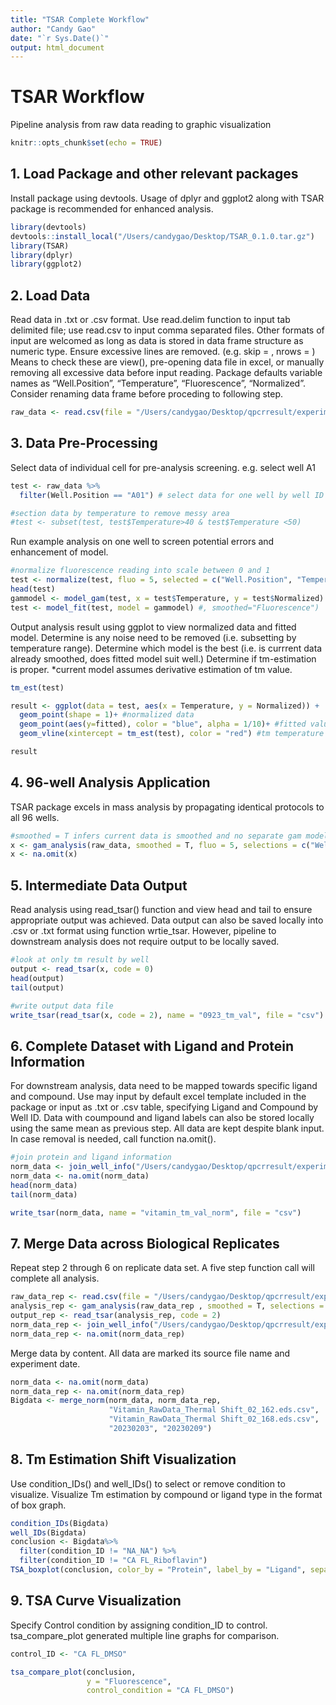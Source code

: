 ```yaml
---
title: "TSAR Complete Workflow"
author: "Candy Gao"
date: "`r Sys.Date()`"
output: html_document
---
```


# TSAR Workflow

Pipeline analysis from raw data reading to graphic visualization

```r
knitr::opts_chunk$set(echo = TRUE)
```

## 1. Load Package and other relevant packages

Install package using devtools. Usage of dplyr and ggplot2 along with TSAR package is recommended for enhanced analysis.

```r
library(devtools)
devtools::install_local("/Users/candygao/Desktop/TSAR_0.1.0.tar.gz")
library(TSAR)
library(dplyr)
library(ggplot2)
```

## 2. Load Data

Read data in .txt or .csv format. Use read.delim function to input tab delimited file; use read.csv to input comma separated files. Other formats of input are welcomed as long as data is stored in data frame structure as numeric type. Ensure excessive lines are removed. (e.g. skip = , nrows = ) Means to check these are view(), pre-opening data file in excel, or manually removing all excessive data before input reading.
Package defaults variable names as "Well.Position", "Temperature", "Fluorescence", "Normalized". Consider renaming data frame before proceding to following step.

```r
raw_data <- read.csv(file = "/Users/candygao/Desktop/qpcrresult/experiment file/Vitamin_RawData_Thermal Shift_02_162.eds.csv", header = TRUE, nrows = 118177)
```

## 3. Data Pre-Processing

Select data of individual cell for pre-analysis screening. e.g. select well A1
```r
test <- raw_data %>%
  filter(Well.Position == "A01") # select data for one well by well ID

#section data by temperature to remove messy area
#test <- subset(test, test$Temperature>40 & test$Temperature <50) 
```

Run example analysis on one well to screen potential errors and enhancement of model.
```r
#normalize fluorescence reading into scale between 0 and 1
test <- normalize(test, fluo = 5, selected = c("Well.Position", "Temperature", "Fluorescence", "Normalized")) 
head(test)
gammodel <- model_gam(test, x = test$Temperature, y = test$Normalized)
test <- model_fit(test, model = gammodel) #, smoothed="Fluorescence")
```

Output analysis result using ggplot to view normalized data and fitted model. Determine is any noise need to be removed (i.e. subsetting by temperature range). Determine which model is the best (i.e. is currrent data already smoothed, does fitted model suit well.) Determine if tm-estimation is proper.
*current model assumes derivative estimation of tm value.
```r
tm_est(test)

result <- ggplot(data = test, aes(x = Temperature, y = Normalized)) +
  geom_point(shape = 1)+ #normalized data
  geom_point(aes(y=fitted), color = "blue", alpha = 1/10)+ #fitted value
  geom_vline(xintercept = tm_est(test), color = "red") #tm temperature value

result
```

## 4. 96-well Analysis Application

TSAR package excels in mass analysis by propagating identical protocols to all 96 wells.

```r
#smoothed = T infers current data is smoothed and no separate gam modeling is needed. If modeling needed, input arguement as smoothed = F
x <- gam_analysis(raw_data, smoothed = T, fluo = 5, selections = c("Well.Position", "Temperature", "Fluorescence", "Normalized"))
x <- na.omit(x)
```

## 5. Intermediate Data Output
Read analysis using read_tsar() function and view head and tail to ensure appropriate output was achieved.
Data output can also be saved locally into .csv or .txt format using function wrtie_tsar. However, pipeline to downstream analysis does not require output to be locally saved.
```r
#look at only tm result by well
output <- read_tsar(x, code = 0)
head(output)
tail(output)

#write output data file
write_tsar(read_tsar(x, code = 2), name = "0923_tm_val", file = "csv")
```

## 6. Complete Dataset with Ligand and Protein Information

For downstream analysis, data need to be mapped towards specific ligand and compound. Use may input by default excel template included in the package or input as .txt or .csv table, specifying Ligand and Compound by Well ID.
Data with coumpound and ligand labels can also be stored locally using the same mean as previous step. All data are kept despite blank input. In case removal is needed, call function na.omit().

```r
#join protein and ligand information 
norm_data <- join_well_info("/Users/candygao/Desktop/qpcrresult/experiment file/0203Well Information.xlsx", read_tsar(x, code = 2), type = "by_template")
norm_data <- na.omit(norm_data)
head(norm_data)
tail(norm_data)

write_tsar(norm_data, name = "vitamin_tm_val_norm", file = "csv")
```

## 7. Merge Data across Biological Replicates
Repeat step 2 through 6 on replicate data set. A five step function call will complete all analysis.
```r
raw_data_rep <- read.csv(file = "/Users/candygao/Desktop/qpcrresult/experiment file/Vitamin_RawData_Thermal Shift_02_168.eds.csv", header = TRUE, nrows = 118177)
analysis_rep <- gam_analysis(raw_data_rep , smoothed = T, selections = c("Well.Position", "Temperature", "Fluorescence", "Normalized"))
output_rep <- read_tsar(analysis_rep, code = 2)
norm_data_rep <- join_well_info("/Users/candygao/Desktop/qpcrresult/experiment file/0203Well Information.xlsx", output_rep, type = "by_template")
norm_data_rep <- na.omit(norm_data_rep)

```

Merge data by content. All data are marked its source file name and experiment date.
```r
norm_data <- na.omit(norm_data)
norm_data_rep <- na.omit(norm_data_rep)
Bigdata <- merge_norm(norm_data, norm_data_rep, 
                      "Vitamin_RawData_Thermal Shift_02_162.eds.csv", 
                      "Vitamin_RawData_Thermal Shift_02_168.eds.csv", 
                      "20230203", "20230209")

```

## 8. Tm Estimation Shift Visualization
Use condition_IDs() and well_IDs() to select or remove condition to visualize. Visualize Tm estimation by compound or ligand type in the format of box graph.
```r
condition_IDs(Bigdata)
well_IDs(Bigdata)
conclusion <- Bigdata%>%
  filter(condition_ID != "NA_NA") %>%
  filter(condition_ID != "CA FL_Riboflavin")
TSA_boxplot(conclusion, color_by = "Protein", label_by = "Ligand", separate_legend = FALSE)
```

## 9. TSA Curve Visualization
Specify Control condition by assigning condition_ID to control. tsa_compare_plot generated multiple line graphs for comparison. 
```r
control_ID <- "CA FL_DMSO"

tsa_compare_plot(conclusion,
                 y = "Fluorescence",
                 control_condition = "CA FL_DMSO")
```
